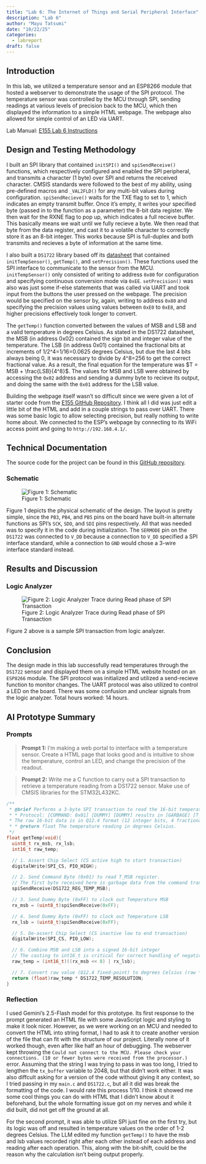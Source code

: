 ```yaml
---
title: "Lab 6: The Internet of Things and Serial Peripheral Interface"
description: "Lab 6"
author: "Mayu Tatsumi"
date: "10/22/25"
categories:
  - labreport
draft: false
---
```


## Introduction
In this lab, we utilized a temperature sensor and an ESP8266 module that hosted a webserver to demonstrate the usage of the SPI protocol. The temperature sensor was controlled by the MCU through SPI, sending readings at various levels of precision back to the MCU, which then displayed the information to a simple HTML webpage. The webpage also allowed for simple control of an LED via UART. 

Lab Manual: [E155 Lab 6 Instructions](https://hmc-e155.github.io/lab/lab6/)

## Design and Testing Methodology

I built an SPI library that contained `initSPI()` and `spiSendReceive()` functions, which respectively configured and enabled the SPI peripheral, and transmits a character (1 byte) over SPI and returns the received character. CMSIS standards were followed to the best of my ability, using pre-defined macros and `_VAL2FLD()` for any multi-bit values during configuration. `spiSendRecieve()` waits for the TXE flag to set to 1, which indicates an empty transmit buffer. Once it's empty, it writes your specified byte (passed in to the function as a parameter) the 8-bit data register. We then wait for the RXNE flag to pop up, which indicates a full recieve buffer. This basically means we wait until we fully recieve a byte. We then read that byte from the data register, and cast it to a volatile character to correctly store it as an 8-bit integer. This works because SPI is full-duplex and both transmits and recieves a byte of information at the same time.

I also built a `DS1722` library based off its [datasheet](https://hmc-e155.github.io/assets/doc/ds1722.pdf) that contained `initTempSensor()`, `getTemp()`, and `setPrecision()`. These functions used the SPI interface to communicate to the sensor from the MCU. `initTempSensor()` only consisted of writing to address `0x80` for configuration and specifying continuous conversion mode via `0xEE`. `setPrecision()` was also was just some if-else statements that was called via UART and took input from the buttons the user pressed on the webpage. The precision would be specified on the sensor by, again, writing to address `0x80` and specifying the precision values using values between `0xE0` to `0xE8`, and higher precisions effectively took longer to convert. 

The `getTemp()` function converted between the values of MSB and LSB and a valid temperature in degrees Celsius. As stated in the DS1722 datasheet, the MSB (in address 0x02) contained the sign bit and integer value of the temperature. The LSB (in address 0x01) contained the fractional bits at increments of 1/2^4=1/16=0.0625 degrees Celsius, but due the last 4 bits always being 0, it was necessary to divide by 4^8=256 to get the correct fractional value. As a result, the final equation for the temperature was $T = MSB + \frac{LSB}{4^8}$. The values for MSB and LSB were obtained by accessing the `0x02` address and sending a dummy byte to recieve its output, and doing the same with the `0x01` address for the LSB value. 

Building the webpage itself wasn't so difficult since we were given a lot of starter code from the [E155 GitHub Repository](https://github.com/HMC-E155/hmc-e155/tree/main/lab/lab06). I think all I did was just edit a little bit of the HTML and add in a couple strings to pass over UART. There was some basic logic to allow selecting precision, but really nothing to write home about. We connected to the ESP's webpage by connecting to its WiFi access point and going to `http://192.168.4.1/`. 

## Technical Documentation

The source code for the project can be found in this [GitHub repository](https://github.com/mayu-tatsu/e155-lab6).

### Schematic

![Figure 1: Schematic](images/lab6-schem.jpg)

Figure 1 depicts the physical schematic of the design. The layout is pretty simple, since the `PB3`, `PB4`, and `PB5` pins on the board have built-in alternate functions as SPI's `SCK`, `SDO`, and `SDI` pins respectively. All that was needed was to specify it in the code during initialization. The `SERMODE` pin on the `DS1722` was connected to `V_DD` because a connection to `V_DD` specified a SPI interface standard, while a connection to `GND` would chose a 3-wire interface standard instead. 

## Results and Discussion

### Logic Analyzer

![Figure 2: Logic Analyzer Trace during Read phase of SPI Transaction](images/lab6-oscope-3.png)

Figure 2 above is a sample SPI transaction from logic analyzer. 

## Conclusion

The design made in this lab successfully read temperatures through the `DS1722` sensor and displayed them on a simple HTML website hosted on an `ESP8266` module. The SPI protocol was initialized and utilized a send-recieve function to monitor changes. The UART protocol was also utilized to control a LED on the board. There was some confusion and unclear signals from the logic analyzer. Total hours worked: 14 hours.

## AI Prototype Summary

### Prompts

> **Prompt 1:** I’m making a web portal to interface with a temperature sensor. Create a HTML page that looks good and is intuitive to show the temperature, control an LED, and change the precision of the readout.

> **Prompt 2:** Write me a C function to carry out a SPI transaction to retrieve a temperature reading from a DS1722 sensor. Make use of CMSIS libraries for the STM32L432KC.

```C
/**
 * @brief Performs a 3-byte SPI transaction to read the 16-bit temperature from the DS1722 sensor.
 * * Protocol: [COMMAND: 0x01] [DUMMY] [DUMMY] results in [GARBAGE] [T_MSB] [T_LSB]
 * The raw 16-bit data is in Q12.4 format (12 integer bits, 4 fractional bits).
 * * @return float The temperature reading in degrees Celsius.
 */
float getTemp(void){
  uint8_t rx_msb, rx_lsb;
  int16_t raw_temp;

  // 1. Assert Chip Select (CS active high to start transaction)
  digitalWrite(SPI_CS, PIO_HIGH);

  // 2. Send Command Byte (0x01) to read T_MSB register. 
  // The first byte received here is garbage data from the command transmission.
  spiSendReceive(DS1722_REG_TEMP_MSB);

  // 3. Send Dummy Byte (0xFF) to clock out Temperature MSB
  rx_msb = (uint8_t)spiSendReceive(0xFF);

  // 4. Send Dummy Byte (0xFF) to clock out Temperature LSB
  rx_lsb = (uint8_t)spiSendReceive(0xFF);

  // 5. De-assert Chip Select (CS inactive low to end transaction)
  digitalWrite(SPI_CS, PIO_LOW);

  // 6. Combine MSB and LSB into a signed 16-bit integer
  // The casting to int16_t is critical for correct handling of negative (two's complement) temperatures.
  raw_temp = (int16_t)((rx_msb << 8) | rx_lsb);

  // 7. Convert raw value (Q12.4 fixed-point) to degrees Celsius (raw * 0.0625)
  return (float)raw_temp * DS1722_TEMP_RESOLUTION;
}
```

### Reflection

I used Gemini's 2.5-Flash model for this prototype. Its first response to the prompt generated an HTML file with some JavaScript logic and styling to make it look nicer. However, as we were working on an MCU and needed to convert the HTML into string format, I had to ask it to create another version of the file that can fit with the structure of our project. Literally none of it worked though, even after like half an hour of debugging. The webserver kept throwing the `Could not connect to the MCU. Please check your connections. (10 or fewer bytes were received from the processor.)` error. Assuming that the string I was trying to pass in was too long, I tried to lengthen the `tx_buffer` variable to 2048, but that didn't work either. It was also diffcult asking for a version of the code without giving it any context, so I tried passing in my `main.c` and `DS1722.c`, but all it did was break the formatting of the code. I would rate this process 1/10. I think it showed me some cool things you can do with HTML that I didn't know about it beforehand, but the whole formatting issue got on my nerves and while it did built, did not get off the ground at all.

For the second prompt, it was able to utilize SPI just fine on the first try, but its logic was off and resulted in temperature values on the order of 1-2 degrees Celsius. The LLM edited my function `getTemp()` to have the msb and lsb values recorded right after each other instead of each address and reading after each operation. This, along with the bit-shift, could be the reason why the calculation isn't being output properly.
